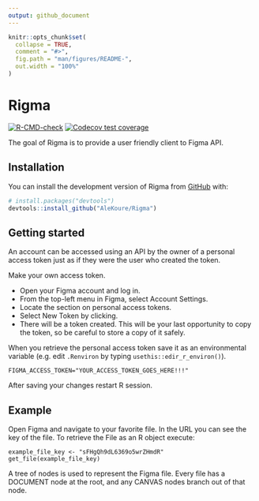 ```yaml
---
output: github_document
---
```


<!-- README.md is generated from README.Rmd. Please edit that file -->

```r
knitr::opts_chunk$set(
  collapse = TRUE,
  comment = "#>",
  fig.path = "man/figures/README-",
  out.width = "100%"
)
```

# Rigma

<!-- badges: start -->
[![R-CMD-check](https://github.com/AleKoure/Rigma/workflows/R-CMD-check/badge.svg)](https://github.com/AleKoure/Rigma/actions)
[![Codecov test coverage](https://codecov.io/gh/AleKoure/Rigma/branch/main/graph/badge.svg)](https://app.codecov.io/gh/AleKoure/Rigma?branch=main)
<!-- badges: end -->

The goal of Rigma is to provide a user friendly client to Figma API.

## Installation

You can install the development version of Rigma from [GitHub](https://github.com/) with:

``` r
# install.packages("devtools")
devtools::install_github("AleKoure/Rigma")
```

## Getting started

An account can be accessed using an API by the owner of a personal access token 
just as if they were the user who created the token.

Make your own access token.

- Open your Figma account and log in.
- From the top-left menu in Figma, select Account Settings.
- Locate the section on personal access tokens.
- Select New Token by clicking.
- There will be a token created. This will be your last opportunity to copy 
the token, so be careful to store a copy of it safely.

When you retrieve the personal access token save it as an environmental 
variable (e.g. edit `.Renviron` by typing `usethis::edir_r_environ()`).

```
FIGMA_ACCESS_TOKEN="YOUR_ACCESS_TOKEN_GOES_HERE!!!"
```

After saving your changes restart R session.

## Example

Open Figma and navigate to your favorite file. In the URL you can see the key
of the file. To retrieve the File as an R object execute:

```
example_file_key <- "sFHgQh9dL6369o5wrZHmdR"
get_file(example_file_key)
```

A tree of nodes is used to represent the Figma file. Every file has a DOCUMENT 
node at the root, and any CANVAS nodes branch out of that node.

